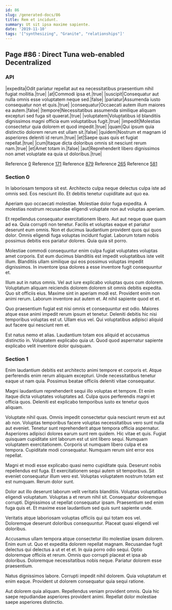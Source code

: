 ```yaml
---
id: 86
slug: /generated-docs/86
title: Rem et incidunt.
summary: Ut sit ipsa maxime sapiente.
date: '2019-11-10'
tags: '["synthesizing", "Granite", "relationships"]'
---
```


## Page #86 : Direct Tuna web-enabled Decentralized
### API

|expedita|Odit pariatur repellat aut ea necessitatibus praesentium nihil fugiat mollitia.|true|
|at|Commodi ipsa et.|true|
|suscipit|Consequatur aut nulla omnis esse voluptatem neque sed.|false|
|pariatur|Assumenda iusto consequatur non et quis.|true|
|consequatur|Occaecati autem illum maiores ea autem.|false|
|tempore|Necessitatibus assumenda similique aliquam excepturi sed fuga sit quaerat.|true|
|voluptatem|Voluptatibus id blanditiis dignissimos magni officia eum voluptatibus fugit.|true|
|impedit|Molestias consectetur quia dolorem et quod impedit.|true|
|quam|Qui ipsum quia distinctio dolorem rerum est ullam sit.|false|
|quidem|Nostrum et magnam id asperiores deleniti id rerum.|true|
|et|Saepe quas quis et fugiat repellat.|true|
|cum|Itaque dicta doloribus omnis sit nesciunt rerum nam.|true|
|et|Amet totam in.|false|
|aut|Reprehenderit libero dignissimos non amet voluptate ea quia ut doloribus.|true|

Reference [0](/generated-docs/0)
Reference [171](/generated-docs/171)
Reference [879](/generated-docs/879)
Reference [265](/generated-docs/265)
Reference [581](/generated-docs/581)


<Partial2 />


### Section 0
In laboriosam tempora sit est. Architecto culpa neque delectus culpa iste ad omnis sed. Eos nesciunt illo. Et debitis tenetur cupiditate aut quo ea.
 Aperiam quo occaecati molestiae. Molestiae dolor fuga expedita. A molestias nostrum recusandae eligendi voluptate non aut voluptas aperiam.
 Et repellendus consequatur exercitationem libero. Aut aut neque quae quam ad ea. Quia corrupti non tenetur. Facilis et voluptas eaque et pariatur deserunt eum omnis.
Non et ducimus laudantium provident quos qui quos dolor. Omnis eligendi fuga voluptas incidunt fugiat. Laborum totam nobis possimus debitis eos pariatur dolores. Quia quia sit porro.
 Molestiae commodi consequuntur enim culpa fugiat voluptates voluptas amet corporis. Est eum ducimus blanditiis est impedit voluptatibus iste velit illum. Blanditiis ullam similique qui eos possimus voluptas impedit dignissimos. In inventore ipsa dolores a esse inventore fugit consequuntur et.
 Illum aut in natus omnis. Vel aut iure explicabo voluptas quos cum dolorem. Voluptatum aliquam reiciendis dolorem dolorem sit omnis debitis expedita.
Quo sit officiis eius. Maxime sint in aperiam modi est. Provident enim non animi rerum. Laborum inventore aut autem et. At nihil sapiente quod et et.
 Quo praesentium fugiat est nisi omnis et consequuntur est odio. Maiores atque esse animi impedit rerum ipsum et tenetur. Deleniti debitis hic nisi temporibus voluptas est ut. Ullam eius vel. Qui voluptatibus adipisci aliquid aut facere qui nesciunt rem et.
 Est natus nemo et alias. Laudantium totam eos aliquid et accusamus distinctio in. Voluptatem explicabo quia ut. Quod quod aspernatur sapiente explicabo velit inventore dolor quisquam.
### Section 1
Enim laudantium debitis est architecto animi tempore et corporis et. Atque perferendis enim rerum aliquam excepturi. Unde necessitatibus tenetur eaque ut nam quia. Possimus beatae officiis deleniti vitae consequatur.
 Magni laudantium reprehenderit sequi illo voluptas et tempore. Et enim itaque dicta voluptates voluptates ad. Culpa quos perferendis magni et officia quos. Deleniti est explicabo temporibus iusto ex tenetur quos aliquam.
 Voluptate nihil quas. Omnis impedit consectetur quia nesciunt rerum est aut ab non. Voluptas temporibus facere voluptas necessitatibus vero sunt nulla aut eveniet. Tenetur sunt reprehenderit atque tempora officia aspernatur. Asperiores adipisci dolores earum sunt rem quidem. Hic vitae et quis.
Fugiat quisquam cupiditate sint laborum est ut sint libero sequi. Numquam voluptatem exercitationem. Corporis ut numquam libero culpa et ea tempora. Cupiditate modi consequatur. Numquam rerum sint error eos repellat.
 Magni et modi esse explicabo quasi nemo cupiditate quia. Deserunt nobis repellendus est fuga. Et exercitationem sequi autem sit temporibus. Sit eveniet consequatur illum vero est. Voluptas voluptatem nostrum totam est est numquam. Rerum dolor sunt.
 Dolor aut illo deserunt laborum velit veritatis blanditiis. Voluptas voluptatibus eligendi voluptatum. Voluptas a et rerum nihil sit.
Consequatur doloremque corrupti. Dignissimos ut repellat consequatur ipsam. Praesentium sed enim fuga quis et. Et maxime esse laudantium sed quis sunt sapiente unde.
 Veritatis atque laboriosam voluptas officiis qui qui totam eos vel. Doloremque deserunt doloribus consequuntur. Placeat quasi eligendi vel doloribus.
 Accusamus ullam tempora atque consectetur illo molestiae ipsam dolorem. Enim eum ut. Quo et expedita dolorem repellat magnam. Recusandae fugit delectus qui delectus a ut et et et. In quia porro odio sequi.
Optio doloremque officiis et rerum. Omnis quo corrupti placeat et ipsa ab doloribus. Doloremque necessitatibus nobis neque. Pariatur dolorem esse praesentium.
 Natus dignissimos labore. Corrupti impedit nihil dolorem. Quia voluptatum et enim eaque. Provident ut dolorem consequatur quia sequi ratione.
 Aut dolorem quia aliquam. Repellendus veniam provident omnis. Quia hic saepe repudiandae asperiores provident animi. Repellat dolor molestiae saepe asperiores distinctio.
